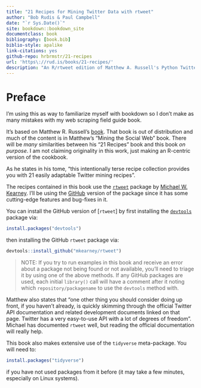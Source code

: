 ```yaml
--- 
title: "21 Recipes for Mining Twitter Data with rtweet"
author: "Bob Rudis & Paul Campbell"
date: "`r Sys.Date()`"
site: bookdown::bookdown_site
documentclass: book
bibliography: [book.bib]
biblio-style: apalike
link-citations: yes
github-repo: hrbrmstr/21-recipes
url: 'https\://rud.is/books/21-recipes/'
description: "An R/rtweet edition of Matthew A. Russell's Python Twitter Recipes Book"
---
```


# Preface {-}

I'm using this as way to familiarize myself with bookdown so I don't make as many mistakes with my web scraping field guide book.

It's based on Matthew R. Russell's [book](https://github.com/ptwobrussell/Recipes-for-Mining-Twitter). That book is out of distribution and much of the content is in Matthew's "Mining the Social Web" book. There will be _many_ similarities between his "21 Recipes" book and this book _on purpose_. I am not claiming originality in this work, just making an R-centric version of the cookbook.

As he states in his tome, "this intentionally terse recipe collection provides you with 21 easily adaptable Twitter mining recipes".

The recipes contained in this book use the [`rtweet`](http://rtweet.info/) package by [Michael W. Kearney](https://github.com/mkearney). I'll be using the [GitHub](https://github.com/mkearney/rtweet) version of the package since it has some cutting-edge features and bug-fixes in it.

You can install the GitHub version of [`rtweet`] by first installing the [`devtools`](https://github.com/hadley/devtools) package via:

```r
install.packages("devtools")
```

then installing the GitHub `rtweet` package via:

```r
devtools::install_github("mkearney/rtweet")
```

>NOTE: If you try to run examples in this book and receive an error about a package not being found or not available, you'll need to triage it by using one of the above methods. If any GitHub packages are used, each initial `library()` call will have a comment after it noting which `repository/packagename` to use the `devtools` method with.

Matthew also states that "one other thing you should consider doing up front, if you haven’t already, is quickly skimming through the official Twitter API documentation and related development documents linked on that page. Twitter has a very easy-to-use API with a lot of degrees of freedom". Michael has documented `rtweet` well, but reading the official documentation will really help.

This book also makes extensive use of the `tidyverse` meta-package. You will need to:

```r
install.packages("tidyverse")
```

if you have not used packages from it before (it may take a few minutes, especially on Linux systems).      